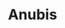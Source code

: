 ---
title: "Anubis"
slug: "anubis"
arcana: "Judgement"

image: "./Anubis.jpg"

phys: ""
gun: "resist"
fire: ""
ice: ""
elec: ""
wind: ""
psy: "resist"
nuke: ""
bless: "null"
curse: "null"
---